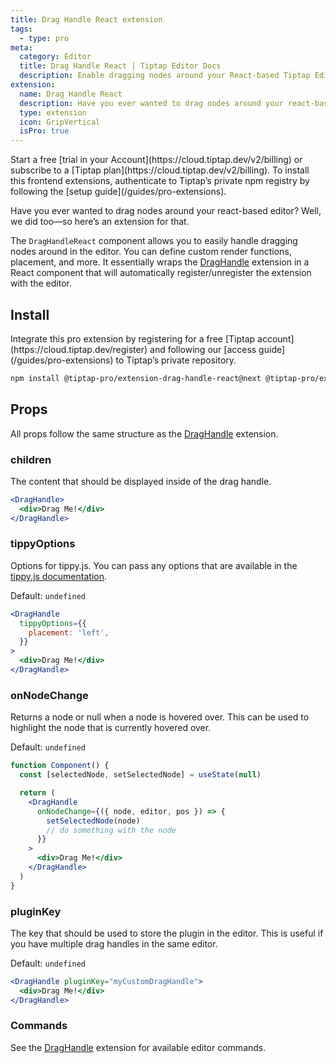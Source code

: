 ```yaml
---
title: Drag Handle React extension
tags:
  - type: pro
meta:
  category: Editor
  title: Drag Handle React | Tiptap Editor Docs
  description: Enable dragging nodes around your React-based Tiptap Editor with the Drag Handle React Extension. Learn how to set it up here in the Docs!
extension:
  name: Drag Handle React
  description: Have you ever wanted to drag nodes around your react-based editor? Well, we did too.
  type: extension
  icon: GripVertical
  isPro: true
---
```



<Requirements>
    <RequirementItem label="1. Activate trial or subscribe">
        Start a free [trial in your Account](https://cloud.tiptap.dev/v2/billing) or subscribe to a [Tiptap plan](https://cloud.tiptap.dev/v2/billing).
    </RequirementItem>
    <RequirementItem label="2. Install from private registry">
        To install this frontend extensions, authenticate to Tiptap’s private npm registry by following the [setup guide](/guides/pro-extensions).
    </RequirementItem>
</Requirements>



Have you ever wanted to drag nodes around your react-based editor? Well, we did too—so here’s an extension for that.

The `DragHandleReact` component allows you to easily handle dragging nodes around in the editor. You can define custom render functions, placement, and more.
It essentially wraps the [DragHandle](/editor/extensions/functionality/drag-handle) extension in a React component that will automatically register/unregister the extension with the editor.

<CodeDemo isPro path="/Extensions/DragHandle/" />

## Install

<Callout title="Set up access to Tiptap's private repository" variant="info">
  Integrate this pro extension by registering for a free [Tiptap
  account](https://cloud.tiptap.dev/register) and following our [access
  guide](/guides/pro-extensions) to Tiptap’s private repository.
</Callout>

```bash
npm install @tiptap-pro/extension-drag-handle-react@next @tiptap-pro/extension-drag-handle@next @tiptap-pro/extension-node-range@next @tiptap/extension-collaboration@next @tiptap/y-tiptap@next yjs y-protocols
```

## Props

All props follow the same structure as the [DragHandle](/editor/extensions/functionality/drag-handle) extension.

### children

The content that should be displayed inside of the drag handle.

```jsx
<DragHandle>
  <div>Drag Me!</div>
</DragHandle>
```

### tippyOptions

Options for tippy.js. You can pass any options that are available in the [tippy.js documentation](https://atomiks.github.io/tippyjs/v6/all-props/).

Default: `undefined`

```jsx
<DragHandle
  tippyOptions={{
    placement: 'left',
  }}
>
  <div>Drag Me!</div>
</DragHandle>
```

### onNodeChange

Returns a node or null when a node is hovered over. This can be used to highlight the node that is currently hovered over.

Default: `undefined`

```jsx
function Component() {
  const [selectedNode, setSelectedNode] = useState(null)

  return (
    <DragHandle
      onNodeChange={({ node, editor, pos }) => {
        setSelectedNode(node)
        // do something with the node
      }}
    >
      <div>Drag Me!</div>
    </DragHandle>
  )
}
```

### pluginKey

The key that should be used to store the plugin in the editor. This is useful if you have multiple drag handles in the same editor.

Default: `undefined`

```jsx
<DragHandle pluginKey="myCustomDragHandle">
  <div>Drag Me!</div>
</DragHandle>
```

### Commands

See the [DragHandle](/editor/extensions/functionality/drag-handle) extension for available editor commands.
